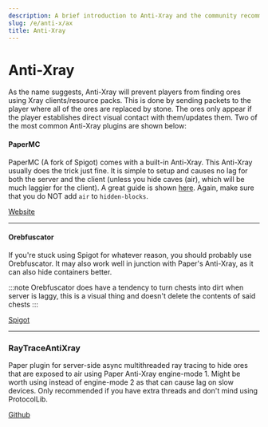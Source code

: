 ```yaml
---
description: A brief introduction to Anti-Xray and the community recommended solutions.
slug: /e/anti-x/ax
title: Anti-Xray
---
```

# Anti-Xray
As the name suggests, Anti-Xray will prevent players from finding ores using Xray clients/resource packs. This is done by sending packets to the player where all of the ores are replaced by stone. The ores only appear if the player establishes direct visual contact with them/updates them. Two of the most common Anti-Xray plugins are shown below:


#### PaperMC
PaperMC (A fork of Spigot) comes with a built-in Anti-Xray. This Anti-Xray usually does the trick just fine. It is simple to setup and causes no lag for both the server and the client (unless you hide caves (air), which will be much laggier for the client). A great guide is shown [here](https://docs.papermc.io/paper/anti-xray). Again, make sure that you do NOT add `air` to `hidden-blocks`.

<div>
<a class="button button--outline button--primary" href="https://www.papermc.io">Website</a>
</div>

---

#### Orebfuscator
If you're stuck using Spigot for whatever reason, you should probably use Orebfuscator. It may also work well in junction with Paper's Anti-Xray, as it can also 
hide containers better.

:::note
Orebfuscator does have a tendency to turn chests into dirt when server is laggy, this is a visual thing and doesn't delete the contents of said chests
:::

<div>
<a class="button button--outline button--primary" href="https://www.spigotmc.org/resources/82710/">Spigot</a>
</div>

---

### RayTraceAntiXray

Paper plugin for server-side async multithreaded ray tracing to hide ores that are exposed to air using Paper Anti-Xray engine-mode 1. Might be worth using instead of engine-mode 2 as that can cause lag on slow devices. Only recommended if you have extra threads and don't mind using ProtocolLib.

<div>
<a class="button button--outline button--primary" href="https://github.com/stonar96/RayTraceAntiXray">Github</a>
</div>
